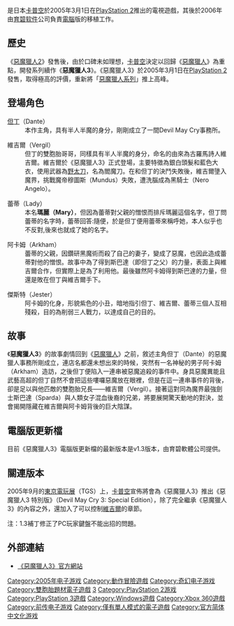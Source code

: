 {{noteTA
| G1=Games
}}
{{Infobox VG
| title= 惡魔獵人3
| japanese = デビル メイ クライ3
| english = Devil May Cry 3: Dante's Awakening
| image = File:Devil May Cry 3 Boxart.jpg
| caption= 北美PC版封面
| developer= '''PlayStation 2'''<br />[[卡普空|卡普空]]第一開發部<br />'''Windows'''<br />[[育碧软件|育碧软件]]
| publisher= [[卡普空|卡普空]]
| distributor=
| designer= [[田中剛|田中剛]]（遊戲製作人）<br />[[伊津野英昭|伊津野英昭]]（遊戲監督）
| series= [[惡魔獵人系列|惡魔獵人系列]]
| engine=
| released='''PlayStation 2'''{{vgrelease|NA|2005年3月1日|JP|2005年2月17日|EU|2005年3月24日}}<u>Special Edition</u>{{vgrelease|NA|2006年1月24日|JP|2006年2月23日|EU|2006年9月29日}}'''Windows'''<br />2006年10月16日
| genre= [[動作冒險遊戲|動作冒險遊戲]]
| modes= [[單人遊戲|單人遊戲]]
| platforms= [[PlayStation_2|PlayStation 2]]、[[Windows|Windows]]
}}

{{vgname|惡魔獵人3|ja=デビル メイ クライ3|en=Devil May Cry 3: Dante's Awakening|diff=yes|tw=惡魔獵人3}}是日本[[卡普空|卡普空]]於2005年3月1日在[[PlayStation_2|PlayStation 2]]推出的電視遊戲，其後於2006年由[[育碧软件|育碧软件]]公司負責[[電腦|電腦]]版的移植工作。

== 歷史 ==
《[[惡魔獵人2|惡魔獵人2]]》發售後，由於口碑未如理想，[[卡普空|卡普空]]決定以回歸《[[惡魔獵人|惡魔獵人]]》為重點，開發系列續作《'''惡魔獵人3'''》。《惡魔獵人3》於2005年3月1日在[[PlayStation_2|PlayStation 2]]發售，取得極高的評價，重新將「[[惡魔獵人系列|惡魔獵人系列]]」推上高峰。

== 登場角色 ==
{{main|鬼泣角色列表}}
;[[但丁_(惡魔獵人)|但丁]]（Dante）
:本作主角，具有半人半魔的身分，剛剛成立了一間Devil May Cry事務所。

;維吉爾（Vergil）
:但丁的雙胞胎哥哥，同樣具有半人半魔的身分，命名的由來為古羅馬詩人維吉爾。維吉爾於《惡魔獵人3》正式登場，主要特徵為銀白頭髮和藍色大衣，使用武器為[[野太刀|野太刀]]，名為閻魔刀。在和但丁的決鬥失敗後，維吉爾墬入魔界，挑戰魔帝穆圖斯（Mundus）失敗，遭洗腦成為黑騎士（Nero Angelo）。

;蕾蒂（Lady）
:本名'''瑪麗（Mary）'''，但因為蕾蒂對父親的憎恨而排斥瑪麗這個名字，但丁問蕾蒂的名字時，蕾蒂回答:隨便，於是但丁便用蕾蒂來稱呼她，本人似乎也不反對,後來也就成了她的名字。

;阿卡姆（Arkham）
:蕾蒂的父親，因鑽研黑魔術而殺了自己的妻子，變成了惡魔，也因此造成蕾蒂對他的憎恨。故事中為了得到斯巴達（即但丁之父）的力量，表面上與維吉爾合作，但實際上是為了利用他。最後雖然阿卡姆得到斯巴達的力量，但還是敗在但丁與維吉爾手下。

;傑斯特（Jester）
:阿卡姆的化身，形貌紫色的小丑，暗地指引但丁、維吉爾、蕾蒂三個人互相殘殺，目的為削弱三人戰力，以達成自己的目的。

== 故事 ==
《'''惡魔獵人3'''》的故事劇情回到《[[惡魔獵人|惡魔獵人]]》之前，敘述主角但丁（Dante）的惡魔獵人事務所剛成立，連店名都還未想出來的時候，突然有一名神秘的男子阿卡姆（Arkham）造訪，之後但丁便陷入一連串被惡魔追殺的事件中。身具惡魔異能且武藝高超的但丁自然不會把這些嘍囉惡魔放在眼裡，但是在這一連串事件的背後，卻是足以與他匹敵的雙胞胎兄長——維吉爾（Vergil）。接著這對同為魔界最強劍士斯巴達（Sparda）與人類女子混血後裔的兄弟，將要展開驚天動地的對決，並會揭開隱藏在維吉爾與阿卡姆背後的巨大陰謀。

== 電腦版更新檔 ==
目前《惡魔獵人3》電腦版更新檔的最新版本是v1.3版本，由育碧軟體公司提供。

== 關連版本 ==
2005年9月的[[東京電玩展|東京電玩展]]（TGS）上，[[卡普空|卡普空]]宣佈將會為《惡魔獵人3》推出《惡魔獵人3 特別版》（Devil May Cry 3: Special Edition），除了完全繼承《惡魔獵人3》的內容之外，還加入了可以控制[[維吉爾（惡魔獵人）|維吉爾]]的章節。

注：1.3補丁修正了PC玩家鍵盤不能出招的問題。

== 外部連結 ==
* {{ja}}[https://web.archive.org/web/20050225003945/http://www.capcom.co.jp/devil3/ 《惡魔獵人3》官方網站]
{{惡魔獵人系列}}

{{DEFAULTSORT:Devil May Cry 3}}
[[Category:2005年电子游戏|Category:2005年电子游戏]]
[[Category:動作冒險遊戲|Category:動作冒險遊戲]]
[[Category:奇幻电子游戏|Category:奇幻电子游戏]]
[[Category:雙胞胎題材電子遊戲|Category:雙胞胎題材電子遊戲]]
[[Category:惡魔獵人系列|3]]
[[Category:PlayStation_2游戏|Category:PlayStation 2游戏]]
[[Category:PlayStation_3遊戲|Category:PlayStation 3遊戲]]
[[Category:Windows遊戲|Category:Windows遊戲]]
[[Category:Xbox_360遊戲|Category:Xbox 360遊戲]]
[[Category:前传电子游戏|Category:前传电子游戏]]
[[Category:僅有單人模式的電子遊戲|Category:僅有單人模式的電子遊戲]]
[[Category:官方简体中文化游戏|Category:官方简体中文化游戏]]